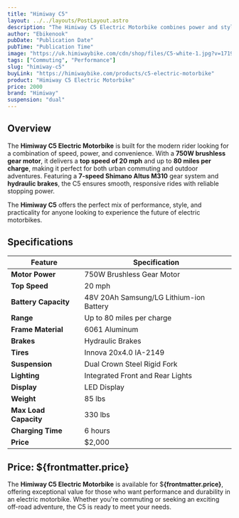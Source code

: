 ```yaml
---
title: "Himiway C5"
layout: ../../layouts/PostLayout.astro
description: "The Himiway C5 Electric Motorbike combines power and style, offering great performance for both on-road and off-road adventures."
author: "Ebikenook"
pubDate: "Publication Date"
pubTime: "Publication Time"
image: "https://uk.himiwaybike.com/cdn/shop/files/C5-white-1.jpg?v=1719313433&width=2400"
tags: ["Commuting", "Performance"]
slug: "himiway-c5"
buyLink: "https://himiwaybike.com/products/c5-electric-motorbike"
product: "Himiway C5 Electric Motorbike"
price: 2000
brand: "Himiway"
suspension: "dual"
---
```


## Overview

The **Himiway C5 Electric Motorbike** is built for the modern rider looking for a combination of speed, power, and convenience. With a **750W brushless gear motor**, it delivers a **top speed of 20 mph** and up to **80 miles per charge**, making it perfect for both urban commuting and outdoor adventures. Featuring a **7-speed Shimano Altus M310** gear system and **hydraulic brakes**, the C5 ensures smooth, responsive rides with reliable stopping power.

The **Himiway C5** offers the perfect mix of performance, style, and practicality for anyone looking to experience the future of electric motorbikes.

## Specifications

| Feature               | Specification                           |
| --------------------- | --------------------------------------- |
| **Motor Power**       | 750W Brushless Gear Motor               |
| **Top Speed**         | 20 mph                                  |
| **Battery Capacity**  | 48V 20Ah Samsung/LG Lithium-ion Battery |
| **Range**             | Up to 80 miles per charge               |
| **Frame Material**    | 6061 Aluminum                           |
| **Brakes**            | Hydraulic Brakes                        |
| **Tires**             | Innova 20x4.0 lA-2149                   |
| **Suspension**        | Dual Crown Steel Rigid Fork             |
| **Lighting**          | Integrated Front and Rear Lights        |
| **Display**           | LED Display                             |
| **Weight**            | 85 lbs                                  |
| **Max Load Capacity** | 330 lbs                                 |
| **Charging Time**     | 6 hours                                 |
| **Price**             | $2,000                                  |

## Price: $**{frontmatter.price}**

The **Himiway C5 Electric Motorbike** is available for $**{frontmatter.price}**, offering exceptional value for those who want performance and durability in an electric motorbike. Whether you're commuting or seeking an exciting off-road adventure, the C5 is ready to meet your needs.
